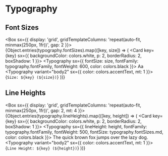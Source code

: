 
<Meta title="Brand/Typography" />

# Typography



## Font Sizes

<Box sx={{ display: 'grid', gridTemplateColumns: 'repeat(auto-fit, minmax(250px, 1fr))', gap: 2 }}>
  {Object.entries(typography.fontSizes).map(([key, size]) => (
    <Card key={key} sx={{ backgroundColor: colors.white, p: 2, borderRadius: 2, boxShadow: 1 }}>
      <CardContent>
        <Typography sx={{ fontSize: size, fontFamily: typography.fontFamily, fontWeight: 600, color: colors.black }}>
          Aa
        </Typography>
        <Typography variant="body2" sx={{ color: colors.accentText, mt: 1 }}>
          {`Size: ${key} (${size})`}
        </Typography>
      </CardContent>
    </Card>
  ))}
</Box>

## Line Heights

<Box sx={{ display: 'grid', gridTemplateColumns: 'repeat(auto-fit, minmax(250px, 1fr))', gap: 2, mt: 4 }}>
  {Object.entries(typography.lineHeights).map(([key, height]) => (
    <Card key={key} sx={{ backgroundColor: colors.white, p: 2, borderRadius: 2, boxShadow: 1 }}>
      <CardContent>
        <Typography sx={{ lineHeight: height, fontFamily: typography.fontFamily, fontWeight: 500, fontSize: typography.fontSizes.md, color: colors.black }}>
          The quick brown fox jumps over the lazy dog.
        </Typography>
        <Typography variant="body2" sx={{ color: colors.accentText, mt: 1 }}>
          {`Line Height: ${key} (${height})`}
        </Typography>
      </CardContent>
    </Card>
  ))}
</Box>
